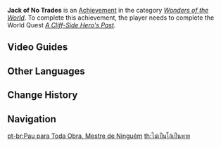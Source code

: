 {{Achievement Infobox
|title        = 
|id           = 81215
|order id     = 1201
|category     = Wonders of the World
|description  = Get to know the story of [[Tang Wuchou]], hero of the cliffs.
|requirements = Complete ''[[A Cliff-Side Hero's Past]]''.
|primogems    = 5
|tracking     = 
|hidden       = 1
|topic        = 
|type         = Quest
}}
'''Jack of No Trades''' is an [[Achievement]] in the category ''[[Wonders of the World]]''. To complete this achievement, the player needs to complete the World Quest ''[[A Cliff-Side Hero's Past]]''.
<!--
==Trivia==
-->
==Video Guides==
{{EVT
|video1   = 7W-NNPrFhE
|caption1 = Jack of No Trades Hidden Achievement

|video2   = https://youtu.be/kxvBckE6myQ
|caption2 = Jack of No Trades Guide
}}

==Other Languages==
{{Other Languages
|en      = Jack of No Trades
|zhs     = 三脚猫渭水非熊
|zhs_rm  = Sānjiǎomāo Wèishuǐ Fēixióng
|zht     = 三腳貓渭水非熊
|zht_rm  = Sānjiǎomāo Wèishuǐ Fēixióng
|zh_tl   = 
|ja      = 浅学非才
|ja_rm   = Sengaku-hisai{{Assumed}}
|ja_tl   = Shallow Learning, Limited Ability
|ko      = 어설픈 강태공
|ko_rm   = Eoseolpeun Gang-taegong
|ko_tl   = Bogus Grand Duke Jiang
|es      = Aprendiz de todo, maestro de nada
|es_tl   = Apprentice of Everything, Master of Nothing
|fr      = Touche-à-tout, bon à rien
|fr_tl   = Jack of All Trades, Good-For-Nothing
|ru      = Ломастер на все руки
|ru_tl   = 
|th      = ไม่เป็นโล้เป็นพาย
|th_rm   = 
|th_tl   = 
|vi      = Bậc Thầy Cưỡi Ngựa Xem Hoa
|vi_tl   = 
|de      = Lehrling von allem, Meister von nichts
|de_tl   = Apprentice of Everything, Master of Nothing
|id      = Tong Kosong Nyaring Bunyinya
|id_tl   = "People That Know Nothing are Usually the Noisiest"
|id_note = An Indonesian proverb which mean "People that know nothing are usually the noisiest". The literal meaning is "Empty Drum Makes a Loud Sound"
|pt      = Pau para Toda Obra, Mestre de Ninguém
|pt_tl   = 
|tr      = On Parmağında Sıfır Marifet
|tr_tl   = 
|it      = Il tuttofare buono a nulla
|it_tl   = 
}}

==Change History==
{{Change History|2.6}}
<!--
==References==
{{Reflist}}
-->
==Navigation==
{{Achievement Navbox|Wonders of the World|Quest}}

[[pt-br:Pau para Toda Obra, Mestre de Ninguém]]
[[th:ไม่เป็นโล้เป็นพาย]]